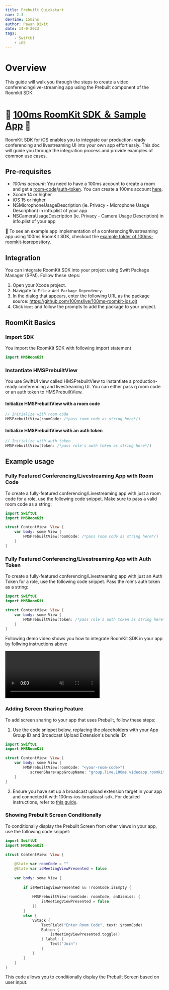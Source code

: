 ```yaml
---
title: Prebuilt Quickstart
nav: 2.3
devTime: 15mins
author: Pawan Dixit
date: 14-9-2023
tags:
    - SwiftUI
    - iOS
---
```


# Overview

This guide will walk you through the steps to create a video conferencing/live-streaming app using the Prebuilt component of the Roomkit SDK.

# 🎉 [100ms RoomKit SDK ＆ Sample App](https://github.com/100mslive/100ms-roomkit-ios) 🚀

RoomKit SDK for iOS enables you to integrate our production-ready conferencing and livestreaming UI into your own app effortlessly. This doc will guide you through the integration process and provide examples of common use cases.
  
## Pre-requisites
- _100ms account_: You need to have a 100ms account to create a room and get a [room-code](/docs/get-started/v2/get-started/prebuilt/room-codes/overview)/[auth-token](/docs/get-started/v2/get-started/security-and-tokens#auth-token-for-client-sdks). You can create a 100ms account [here](https://dashboard.100ms.live/signup).
- Xcode 14 or higher
- iOS 15 or higher
- NSMicrophoneUsageDescription (ie. Privacy - Microphone Usage Description) in info.plist of your app
- NSCameraUsageDescription (ie. Privacy - Camera Usage Description) in info.plist of your app

👀 To see an example app implementation of a conferencing/livestreaming app using 100ms RoomKit SDK, checkout the [example folder of 100ms-roomkit-ios](https://github.com/100mslive/100ms-roomkit-ios/tree/main/HMSRoomKitExample)repository.

## Integration

You can integrate RoomKit SDK into your project using Swift Package Manager (SPM). Follow these steps:

1. Open your Xcode project.
2. Navigate to `File` > `Add Package Dependency`.
3. In the dialog that appears, enter the following URL as the package source: https://github.com/100mslive/100ms-roomkit-ios.git
4. Click `Next` and follow the prompts to add the package to your project.

## RoomKit Basics

### Import SDK
You import the RoomKit SDK with following import statement

```swift
import HMSRoomKit
```

### Instantiate HMSPrebuiltView
You use SwiftUI view called HMSPrebuiltView to instantiate a production-ready conferencing and livestreaming UI. You can either pass q room code or an auth token to HMSPrebuiltView.

#### Initialize HMSPrebuiltView with a room code

```swift
// Initialize with room code
HMSPrebuiltView(roomCode: /*pass room code as string here*/)
```

#### Initialize HMSPrebuiltView with an auth token

```swift
// Initialize with auth token
HMSPrebuiltView(token: /*pass role's auth token as string here*/)
```

## Example usage

### Fully Featured Conferencing/Livestreaming App with Room Code

To create a fully-featured conferencing/Livestreaming app with just a room code for a role, use the following code snippet. Make sure to pass a valid room code as a string:

```swift
import SwiftUI
import HMSRoomKit

struct ContentView: View {
    var body: some View {
        HMSPrebuiltView(roomCode: /*pass room code as string here*/)
    }
}
```

### Fully Featured Conferencing/Livestreaming App with Auth Token

To create a fully-featured conferencing/Livestreaming app with just an Auth Token for a role, use the following code snippet. Pass the role's auth token as a string:

```swift
import SwiftUI
import HMSRoomKit

struct ContentView: View {
    var body: some View {
        HMSPrebuiltView(token: /*pass role's auth token as string here*/)
    }
}
```

Following demo video shows you how to integrate RoomKit SDK in your app by follwing instructions above

<video loop="true" autoplay="autoplay" muted controls>
    <source src="https://github.com/100mslive/100ms-roomkit-ios/assets/103245157/9947e072-af6c-4381-80af-8128c82f3f2c" type="video/mp4" />
</video>

### Adding Screen Sharing Feature

To add screen sharing to your app that uses Prebuilt, follow these steps:

1. Use the code snippet below, replacing the placeholders with your App Group ID and Broadcast Upload Extension's bundle ID:

```swift
import SwiftUI
import HMSRoomKit

struct ContentView: View {
    var body: some View {
        HMSPrebuiltView(roomCode: "<your-room-code>")
          .screenShare(appGroupName: "group.live.100ms.videoapp.roomkit", screenShareBroadcastExtensionBundleId: "live.100ms.videoapp.roomkit.Screenshare")
    }
}
```

2. Ensure you have set up a broadcast upload extension target in your app and connected it with 100ms-ios-broadcast-sdk. For detailed instructions, refer to [this guide](https://github.com/100mslive/100ms-ios-broadcast-sdk).

### Showing Prebuilt Screen Conditionally

To conditionally display the Prebuilt Screen from other views in your app, use the following code snippet:

```swift
import SwiftUI
import HMSRoomKit

struct ContentView: View {
    
    @State var roomCode = ""
    @State var isMeetingViewPresented = false
    
    var body: some View {
        
        if isMeetingViewPresented && !roomCode.isEmpty {
            
            HMSPrebuiltView(roomCode: roomCode, onDismiss: {
                isMeetingViewPresented = false
            })
        }
        else {
            VStack {
                TextField("Enter Room Code", text: $roomCode)
                Button {
                    isMeetingViewPresented.toggle()
                } label: {
                    Text("Join")
                }
            }
        }
    }
}
```

This code allows you to conditionally display the Prebuilt Screen based on user input.
